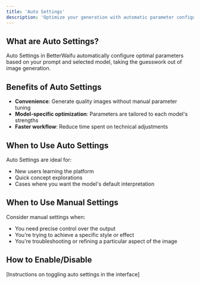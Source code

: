 ```yaml
---
title: 'Auto Settings'
description: 'Optimize your generation with automatic parameter configurations'
---
```


## What are Auto Settings?

Auto Settings in BetterWaifu automatically configure optimal parameters based on your prompt and selected model, taking the guesswork out of image generation.

## Benefits of Auto Settings

- **Convenience**: Generate quality images without manual parameter tuning
- **Model-specific optimization**: Parameters are tailored to each model's strengths
- **Faster workflow**: Reduce time spent on technical adjustments

## When to Use Auto Settings

Auto Settings are ideal for:
- New users learning the platform
- Quick concept explorations
- Cases where you want the model's default interpretation

## When to Use Manual Settings

Consider manual settings when:
- You need precise control over the output
- You're trying to achieve a specific style or effect
- You're troubleshooting or refining a particular aspect of the image

## How to Enable/Disable

[Instructions on toggling auto settings in the interface] 